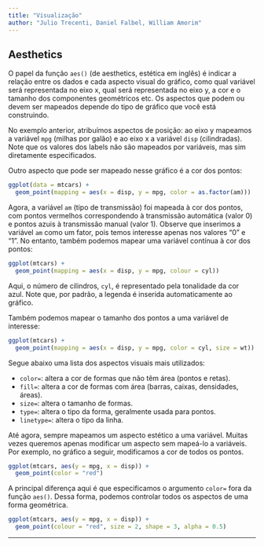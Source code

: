 ```yaml
---
title: "Visualização"
author: "Julio Trecenti, Daniel Falbel, William Amorim"
---
```


## Aesthetics

O papel da função `aes()` (de aesthetics, estética em inglês) é indicar a relação entre os dados e cada aspecto visual do gráfico, como qual variável será representada no eixo x, qual será representada no eixo y, a cor e o tamanho dos componentes geométricos etc. Os aspectos que podem ou devem ser mapeados depende do tipo de gráfico que você está construindo.

No exemplo anterior, atribuímos aspectos de posição: ao eixo y mapeamos a variável `mpg` (milhas por galão) e ao eixo x a variável `disp` (cilindradas). Note que os valores dos labels não são mapeados por variáveis, mas sim diretamente especificados.

Outro aspecto que pode ser mapeado nesse gráfico é a cor dos pontos:

```r
ggplot(data = mtcars) + 
  geom_point(mapping = aes(x = disp, y = mpg, color = as.factor(am)))
```

Agora, a variável `am` (tipo de transmissão) foi mapeada à cor dos pontos, com pontos vermelhos correspondendo à transmissão automática (valor 0) e pontos azuis à transmissão manual (valor 1). Observe que inserimos a variável `am` como um fator, pois temos interesse apenas nos valores "0" e "1". No entanto, também podemos mapear uma variável contínua à cor dos pontos:

```r
ggplot(mtcars) + 
  geom_point(mapping = aes(x = disp, y = mpg, colour = cyl))
```

Aqui, o número de cilindros, `cyl`, é representado pela tonalidade da cor azul. Note que, por padrão, a legenda é inserida automaticamente ao gráfico.

Também podemos mapear o tamanho dos pontos a uma variável de interesse:

```r
ggplot(mtcars) +
  geom_point(mapping = aes(x = disp, y = mpg, color = cyl, size = wt))
```

Segue abaixo uma lista dos aspectos visuais mais utilizados:

- `color=`: altera a cor de formas que não têm área (pontos e retas).
- `fill=`: altera a cor de formas com área (barras, caixas, densidades, áreas).
- `size=`: altera o tamanho de formas.
- `type=`: altera o tipo da forma, geralmente usada para pontos.
- `linetype=`: altera o tipo da linha.

Até agora, sempre mapeamos um aspecto estético a uma variável. Muitas vezes 
queremos apenas modificar um aspecto sem mapeá-lo a variáveis.
Por exemplo, no gráfico a seguir, modificamos a cor de todos os pontos.

```r
ggplot(mtcars, aes(y = mpg, x = disp)) + 
  geom_point(color = "red")
```

A principal diferença aqui é que especificamos o argumento `color=` fora da função
`aes()`. Dessa forma, podemos controlar todos os aspectos de uma forma geométrica.

```r
ggplot(mtcars, aes(y = mpg, x = disp)) + 
  geom_point(colour = "red", size = 2, shape = 3, alpha = 0.5)
```

--------------------------------------------------------------------------------

